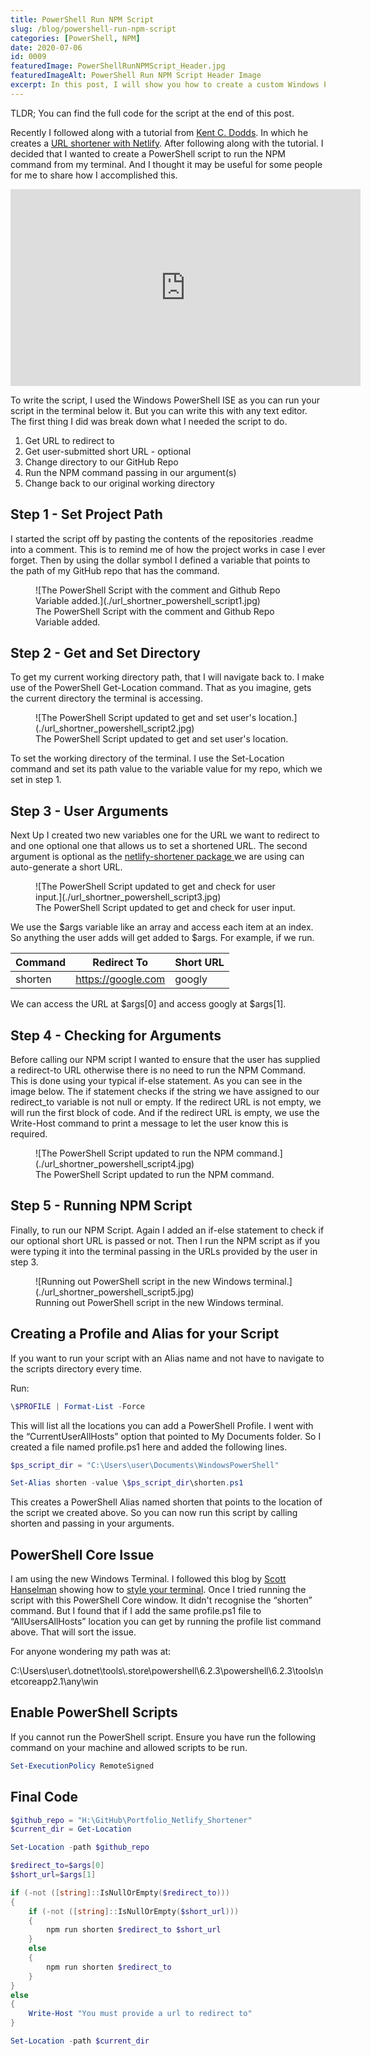 ```yaml
---
title: PowerShell Run NPM Script
slug: /blog/powershell-run-npm-script
categories: [PowerShell, NPM]
date: 2020-07-06
id: 0009
featuredImage: PowerShellRunNPMScript_Header.jpg
featuredImageAlt: PowerShell Run NPM Script Header Image
excerpt: In this post, I will show you how to create a custom Windows PowerShell command using a PowerShell script.
---
```


TLDR; You can find the full code for the script at the end of this post.

Recently I followed along with a tutorial from <a href='https://twitter.com/kentcdodds'>Kent C. Dodds</a>. In which he creates a <a href='https://www.youtube.com/watch?v=HL6paXyx6hM'>URL shortener with Netlify</a>. After following along with the tutorial. I decided that I wanted to create a PowerShell script to run the NPM command from my terminal. And I thought it may be useful for some people for me to share how I accomplished this.

<iframe
  width="560"
  height="315"
  src="https://www.youtube.com/embed/0huv3WbNO_s"
  frameborder="0"
  allow="accelerometer; autoplay; encrypted-media; gyroscope; picture-in-picture"
  allowfullscreen
></iframe>

To write the script, I used the Windows PowerShell ISE as you can run your script in the terminal below it. But you can write this with any text editor. The first thing I did was break down what I needed the script to do.

1. Get URL to redirect to
2. Get user-submitted short URL - optional
3. Change directory to our GitHub Repo
4. Run the NPM command passing in our argument(s)
5. Change back to our original working directory

## Step 1 - Set Project Path

I started the script off by pasting the contents of the repositories .readme into a comment. This is to remind me of how the project works in case I ever forget. Then by using the dollar symbol I defined a variable that points to the path of my GitHub repo that has the command.

<figure>
  ![The PowerShell Script with the comment and Github Repo Variable
  added.](./url_shortner_powershell_script1.jpg)
  <figcaption>
    The PowerShell Script with the comment and Github Repo Variable added.
  </figcaption>
</figure>

## Step 2 - Get and Set Directory

To get my current working directory path, that I will navigate back to. I make use of the PowerShell Get-Location command. That as you imagine, gets the current directory the terminal is accessing.

<figure>
  ![The PowerShell Script updated to get and set user's
  location.](./url_shortner_powershell_script2.jpg)
  <figcaption>
    The PowerShell Script updated to get and set user's location.
  </figcaption>
</figure>

To set the working directory of the terminal. I use the Set-Location command and set its path value to the variable value for my repo, which we set in step 1.

## Step 3 - User Arguments

Next Up I created two new variables one for the URL we want to redirect to and one optional one that allows us to set a shortened URL. The second argument is optional as the <a href='https://www.npmjs.com/package/netlify-shortener'> netlify-shortener package </a> we are using can auto-generate a short URL.

<figure>
  ![The PowerShell Script updated to get and check for user
  input.](./url_shortner_powershell_script3.jpg)
  <figcaption>
    The PowerShell Script updated to get and check for user input.
  </figcaption>
</figure>

We use the $args variable like an array and access each item at an index. So anything the user adds will get added to $args. For example, if we run.

| Command | Redirect To        | Short URL |
| ------- | ------------------ | --------- |
| shorten | https://google.com | googly    |

We can access the URL at $args[0] and access googly at $args[1].

## Step 4 - Checking for Arguments

Before calling our NPM script I wanted to ensure that the user has supplied a redirect-to URL otherwise there is no need to run the NPM Command. This is done using your typical if-else statement. As you can see in the image below. The if statement checks if the string we have assigned to our redirect_to variable is not null or empty. If the redirect URL is not empty, we will run the first block of code. And if the redirect URL is empty, we use the Write-Host command to print a message to let the user know this is required.

<figure>
  ![The PowerShell Script updated to run the NPM
  command.](./url_shortner_powershell_script4.jpg)
  <figcaption>The PowerShell Script updated to run the NPM command.</figcaption>
</figure>

## Step 5 - Running NPM Script

Finally, to run our NPM Script. Again I added an if-else statement to check if our optional short URL is passed or not. Then I run the NPM script as if you were typing it into the terminal passing in the URLs provided by the user in step 3.

<figure>
  ![Running out PowerShell script in the new Windows
  terminal.](./url_shortner_powershell_script5.jpg)
  <figcaption>
    Running out PowerShell script in the new Windows terminal.
  </figcaption>
</figure>

## Creating a Profile and Alias for your Script

If you want to run your script with an Alias name and not have to navigate to the scripts directory every time.

Run:

```powershell
\$PROFILE | Format-List -Force
```

This will list all the locations you can add a PowerShell Profile. I went with the “CurrentUserAllHosts” option that pointed to My Documents folder. So I created a file named profile.ps1 here and added the following lines.

```powershell
$ps_script_dir = "C:\Users\user\Documents\WindowsPowerShell"

Set-Alias shorten -value \$ps_script_dir\shorten.ps1
```

This creates a PowerShell Alias named shorten that points to the location of the script we created above. So you can now run this script by calling shorten and passing in your arguments.

## PowerShell Core Issue

I am using the new Windows Terminal. I followed this blog by <a href='https://twitter.com/shanselman'>Scott Hanselman</a> showing how to <a href='https://www.hanselman.com/blog/HowToMakeAPrettyPromptInWindowsTerminalWithPowerlineNerdFontsCascadiaCodeWSLAndOhmyposh.aspx'>style your terminal</a>. Once I tried running the script with this PowerShell Core window. It didn't recognise the “shorten” command. But I found that if I add the same profile.ps1 file to “AllUsersAllHosts” location you can get by running the profile list command above. That will sort the issue.

For anyone wondering my path was at:

C:\Users\user\\.dotnet\tools\\.store\powershell\6.2.3\powershell\6.2.3\tools\netcoreapp2.1\any\win

## Enable PowerShell Scripts

If you cannot run the PowerShell script. Ensure you have run the following
command on your machine and allowed scripts to be run.

```powershell
Set-ExecutionPolicy RemoteSigned
```

## Final Code

```powershell
$github_repo = "H:\GitHub\Portfolio_Netlify_Shortener"
$current_dir = Get-Location

Set-Location -path $github_repo

$redirect_to=$args[0]
$short_url=$args[1]

if (-not ([string]::IsNullOrEmpty($redirect_to)))
{
    if (-not ([string]::IsNullOrEmpty($short_url)))
    {
        npm run shorten $redirect_to $short_url
    }
    else
    {
        npm run shorten $redirect_to
    }
}
else
{
    Write-Host "You must provide a url to redirect to"
}

Set-Location -path $current_dir
```
